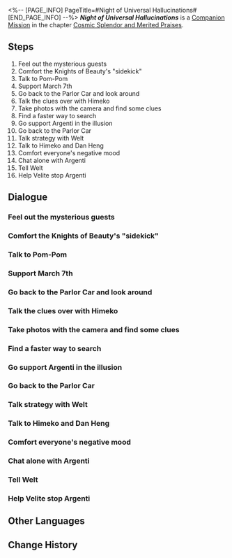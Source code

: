 <%-- [PAGE_INFO]
PageTitle=#Night of Universal Hallucinations#
[END_PAGE_INFO] --%>
{{Stub|Dialogue.}}
{{Mission Infobox
|id            = 2000802
|title         = 
|image         = <!--Mission Night of Universal Hallucinations.png-->
|type          = Companion
|event_name    = 
|chapter       = Cosmic Splendor and Merited Praises
|requirements  = {{subst:void|<!--Unknown: {"Type":"Manual"}-->}}
|summary       = <!--official mission summary from Fate's Atlas-->
|characters    = Argenti; Dan Heng; Himeko; March 7th; Pom-Pom; Trailblazer; Velite; Welt
|startLocation = [[Astral Express]] - [[Parlor Car]]
|world         = Astral Express
|area          = Parlor Car
|prev          = 
|next          = 
|rewards       = Trailblaze EXP*600; Stellar Jade*100; Traveler's Guide*8; Key of Knowledge*6; "Cosmic Sacrifice for Love"*1 { text = "Cosmic Sacrifice for Love" }; "A Gentleman's Fantasy"*1 { text = "A Gentleman's Fantasy" }; Credit*70,000
}}
'''''Night of Universal Hallucinations''''' is a [[Companion Mission]] in the chapter [[Cosmic Splendor and Merited Praises]].

==Steps==
# Feel out the mysterious guests
# Comfort the Knights of Beauty's "sidekick"
# Talk to Pom-Pom
# Support March 7th
# Go back to the Parlor Car and look around
# Talk the clues over with Himeko
# Take photos with the camera and find some clues
# Find a faster way to search
# Go support Argenti in the illusion
# Go back to the Parlor Car
# Talk strategy with Welt
# Talk to Himeko and Dan Heng
# Comfort everyone's negative mood
# Chat alone with Argenti
# Tell Welt
# Help Velite stop Argenti

<!--
==Gameplay Notes==

--><!--
==Trial Character==

-->
==Dialogue==
{{Stub Dialogue}}
{{Dialogue End}}

===Feel out the mysterious guests{{subst:void|<!--200080203-->}}===
{{Mission Description|type=companion|location=Parlor Car|update|A spaceship... has somehow rear-ended the Astral Express!? And a couple of mysterious visitors seem to be approaching the cabin!<br />Send out some feelers to figure out what kind of people these visitors are...}}
{{Dialogue Start}}
:{{tx}}
{{Dialogue End}}

===Comfort the Knights of Beauty's "sidekick"{{subst:void|<!--200080206-->}}===
{{Mission Description|type=companion|location=Parlor Car|update|A spaceship... has somehow rear-ended the Astral Express!?<br />You decide to go and encourage the IPC staff member whose attitude is wildly different from the Knight of Beauty and who looks just like another minor character... These two don't seem like they'd get along! Why are they appearing together?}}
{{Dialogue Start}}
:{{tx}}
{{Dialogue End}}

===Talk to Pom-Pom{{subst:void|<!--200080207-->}}===
{{Mission Description|type=companion|location=Parlor Car|update|A spaceship... has somehow rear-ended the Astral Express!? And there are mysterious visitors approaching the cabin!<br />Looks like you'll have to figure out this latest Express "crisis" together...}}
{{Dialogue Start}}
:{{tx}}
{{Dialogue End}}

===Support March 7th{{subst:void|<!--200080213-->}}===
{{Dialogue Start}}
:{{tx}}
{{Dialogue End}}

===Go back to the Parlor Car and look around{{subst:void|<!--200080214-->}}===
{{Mission Description|type=companion|location=Passenger Cabin|update|A spaceship... has somehow rear-ended the Astral Express!?<br />Things are starting to become trickier than you thought...}}
{{Dialogue Start}}
:{{tx}}
{{Dialogue End}}

===Talk the clues over with Himeko{{subst:void|<!--200080231-->}}===
{{Dialogue Start}}
:{{tx}}
{{Dialogue End}}

===Take photos with the camera and find some clues{{subst:void|<!--200080221-->}}===
{{Dialogue Start}}
:{{tx}}
{{Dialogue End}}

===Find a faster way to search{{subst:void|<!--200080232-->}}===
{{Mission Description|type=companion|location=Parlor Car|update|A spaceship... has somehow rear-ended the Astral Express!?<br />Pom-Pom has a portable train cleaning kit. Who knew it'd come in handy at a time like this...}}
{{Dialogue Start}}
:{{tx}}
{{Dialogue End}}

===Go support Argenti in the illusion{{subst:void|<!--200080234-->}}===
{{Mission Description|type=companion|location=Passenger Cabin|update|A spaceship... has somehow rear-ended the Astral Express!?<br />Each and every move this Knight of Beauty makes is more unpredictable than the last...}}
{{Dialogue Start}}
:{{tx}}
{{Dialogue End}}

===Go back to the Parlor Car{{subst:void|<!--200080282-->}}===
{{Mission Description|type=companion|location=Passenger Cabin|update|Has the Express somehow... been swallowed up by a Giant Sting!?}}
{{Dialogue Start}}
:{{tx}}
{{Dialogue End}}

===Talk strategy with Welt{{subst:void|<!--200080241-->}}===
{{Dialogue Start}}
:{{tx}}
{{Dialogue End}}

===Talk to Himeko and Dan Heng{{subst:void|<!--200080253-->}}===
{{Dialogue Start}}
:{{tx}}
{{Dialogue End}}

===Comfort everyone's negative mood{{subst:void|<!--200080254-->}}===
{{Dialogue Start}}
:{{tx}}
{{Dialogue End}}

===Chat alone with Argenti{{subst:void|<!--200080242-->}}===
{{Mission Description|type=companion|location=Parlor Car|update|The long, scarlet night of hallucinations forges endlessly on.<br />Argenti invites you to a "1-on-1 discussion." His behavior is truly impossible for normal people to parse...}}
{{Dialogue Start}}
:{{tx}}
{{Dialogue End}}

===Tell Welt{{subst:void|<!--200080263-->}}===
{{Mission Description|type=companion|location=Parlor Car|update|The long, scarlet night of hallucinations forges endlessly on.<br />Despite blooming into the most majestic of merit awards, it's nothing more than an ode from the universe that will soon disappear back into nothingness.}}
{{Dialogue Start}}
:{{tx}}
{{Dialogue End}}

===Help Velite stop Argenti{{subst:void|<!--200080264-->}}===
{{Mission Description|type=companion|location=Parlor Car|update|The long, scarlet night of hallucinations forges endlessly on.<br />It seems like even the minor characters harbor their own intentions. Velite, the self-proclaimed "extra," will have ideas of his own...}}
{{Dialogue Start}}
:{{tx}}
{{Dialogue End}}

==Other Languages==
{{Other Languages
|en   = Night of Universal Hallucinations
|zhs  = 宇宙幻觉之夜
|zht  = 宇宙幻覺之夜
|ja   = 宇宙幻覚の夜
|ko   = 우주 환각의 밤
|es   = Noche de alucinaciones universales
|fr   = Nuit des hallucinations cosmiques
|ru   = Ночь космических галлюцинаций
|th   = ค่ำคืนจักรวาลที่ลวงตา
|vi   = Đêm Vũ Trụ Ảo Giác
|de   = Nacht der kosmischen Illusionen
|id   = Malam Halusinasi Alam Semesta
|pt   = Noite das Alucinações Universais
}}

==Change History==
{{Change History|1.5}}
